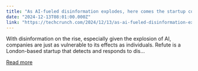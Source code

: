 ```yaml
---
title: "As AI-fueled disinformation explodes, here comes the startup counterattack"
date: "2024-12-13T08:01:00.000Z"
link: "https://techcrunch.com/2024/12/13/as-ai-fueled-disinformation-explodes-here-comes-the-startup-counterattack/"
---
```


With disinformation on the rise, especially given the explosion of AI, companies are just as vulnerable to its effects as individuals. Refute is a London-based startup that detects and responds to dis...

[Read more](https://techcrunch.com/2024/12/13/as-ai-fueled-disinformation-explodes-here-comes-the-startup-counterattack/)
